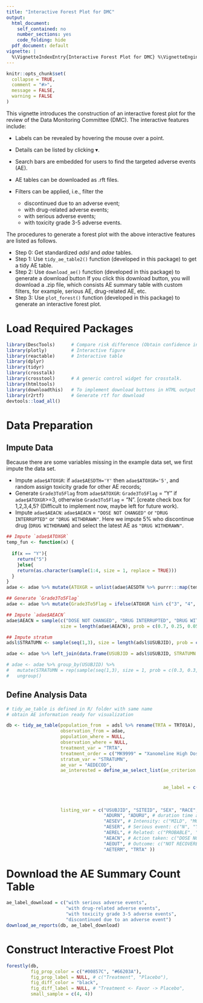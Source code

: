 ```yaml
---
title: "Interactive Forest Plot for DMC"
output:
  html_document:
    self_contained: no
    number_sections: yes
    code_folding: hide
  pdf_document: default
vignette: |
  %\VignetteIndexEntry{Interactive Forest Plot for DMC} %\VignetteEngine{knitr::rmarkdown} %\VignetteEncoding{UTF-8}
---
```


```r
knitr::opts_chunk$set(
  collapse = TRUE,
  comment = "#>",
  message = FALSE, 
  warning = FALSE
)
```

This vignette introduces the construction of an interactive forest plot for the review of the Data Monitoring Committee (DMC).
The interactive features include:

- Labels can be revealed by hovering the mouse over a point.
- Details can be listed by clicking $\blacktriangledown$.
- Search bars are embedded for users to find the targeted adverse events (AE).
- AE tables can be downloaded as .rft files.
- Filters can be applied, i.e., filter the 

  - discontinued due to an adverse event;
  - with drug-related adverse events;
  - with serious adverse events;
  - with toxicity grade 3-5 adverse events.
  
The procedures to generate a forest plot with the above interactive features are listed as follows.

- Step 0: Get standardized _adsl_ and _adae_ tables. 
- Step 1: Use `tidy_ae_table2()` function (developed in this package) to get a tidy AE table.
- Step 2: Use `download_ae()` function (developed in this package) to generate a download button If you click this download button, you will download a .zip file, which consists AE summary table with custom filters, for example, serious AE, drug-related AE, etc.
- Step 3: Use `plot_forest()` function (developed in this package) to generate an interactive forest plot. 

# Load Required Packages 
```r
library(DescTools)      # Compare risk difference (Obtain confidence interval)
library(plotly)         # Interactive figure 
library(reactable)      # Interactive table 
library(dplyr)          
library(tidyr)
library(crosstalk)
library(crosstool)      # A generic control widget for crosstalk.        
library(htmltools)
library(downloadthis)   # To implement download buttons in HTML output from RMarkdown
library(r2rtf)          # Generate rtf for download
devtools::load_all()
```


# Data Preparation

## Impute Data
Because there are some variables missing in the example data set, we first impute the data set. 

- Impute `adae$ATOXGR`: if `adae$AESDTH='Y'` then `adae$ATOXGR='5'`, and random assign toxicity grade for other AE records;
- Generate `Grade3To5Flag` from `adae$ATOXGR`: `Grade3To5Flag` = "Y" if `adae$ATOXGR`>=3, otherwise `Grade3To5Flag` = "N". [create check box for 1,2,3,4,5? (Difficult to implement now, maybe left for future work).
- Impute `adae$AEACN`: `adae$AEACN` = `"DOSE NOT CHANGED"` or `"DRUG INTERRUPTED"` or `"DRUG WITHDRAWN"`. Here we impute 5% who discontinue drug (`DRUG WITHDRAWN`) and select the latest AE as `"DRUG WITHDRAWN"`.

```r
## Impute `adae$ATOXGR`
temp_fun <- function(x) {
    
  if(x == "Y"){
    return("5")
    }else{
    return(as.character(sample(1:4, size = 1, replace = TRUE)))
  }
}
adae <- adae %>% mutate(ATOXGR = unlist(adae$AESDTH %>% purrr:::map(temp_fun)))

## Generate `Grade3To5Flag`
adae <- adae %>% mutate(Grade3To5Flag = ifelse(ATOXGR %in% c("3", "4", "5"), "Y", "N"))

## Impute `adae$AEACN`
adae$AEACN = sample(c("DOSE NOT CHANGED", "DRUG INTERRUPTED", "DRUG WITHDRAWN"), 
                    size = length(adae$AEACN), prob = c(0.7, 0.25, 0.05), replace = TRUE)

## Impute stratum 
adsl$STRATUMN <- sample(seq(1,3), size = length(adsl$USUBJID), prob = c(0.3, 0.3, 0.4), replace = TRUE)

adae <- adae %>% left_join(data.frame(USUBJID = adsl$USUBJID, STRATUMN = adsl$STRATUMN))

# adae <- adae %>% group_by(USUBJID) %>% 
#   mutate(STRATUMN = rep(sample(seq(1,3), size = 1, prob = c(0.3, 0.3, 0.4), replace = TRUE), n()))%>%
#   ungroup()
```



## Define Analysis Data
```r
# tidy_ae_table is defined in R/ folder with same name 
# obtain AE information ready for visualization

db <- tidy_ae_table(population_from  = adsl %>% rename(TRTA = TRT01A),
                    observation_from = adae,
                    population_where = NULL,
                    observation_where = NULL,
                    treatment_var = "TRTA",
                    treatment_order = c("MK9999" = "Xanomeline High Dose", "Placebo" = "Placebo"),
                    stratum_var = "STRATUMN",
                    ae_var = "AEDECOD",
                    ae_interested = define_ae_select_list(ae_criterion = c('AESER == "Y"', 'AEREL != "NONE"',
                                                                           'Grade3To5Flag == "Y"', 
                                                                           'AEACN == "DRUG WITHDRAWN"'),
                                                          ae_label = c("with serious adverse events",
                                                                       "with drug-related adverse events",
                                                                       "with toxicity grade 3-5 adverse events",
                                                                       "discontinued due to an adverse event")),
                    listing_var = c("USUBJID", "SITEID", "SEX", "RACE", "AGE",  # personal information
                                    "ADURN", "ADURU", # duration time and unit
                                    "AESEV", # Intensity: c("MILD", "MODERATE", "SEVERE")
                                    "AESER", # Serious event: c("N", "Y")
                                    "AEREL", # Related: c("PROBABLE", "REMOTE", "POSSIBLE", "NONE")
                                    "AEACN", # Action taken: c("DOSE NOT CHANGED", "DRUG INTERRUPTED", "DRUG WITHDRAWN")
                                    "AEOUT", # Outcome: c("NOT RECOVERED/NOT RESOLVED", "RECOVERED/RESOLVED", "FATAL" )
                                    "AETERM", "TRTA" ))
```

# Download the AE Summary Count Table

```r
ae_label_download = c("with serious adverse events",
                      "with drug-related adverse events",
                      "with toxicity grade 3-5 adverse events",
                      "discontinued due to an adverse event")
download_ae_reports(db, ae_label_download)
```


# Construct Interactive Froest Plot

```r
forestly(db, 
         fig_prop_color = c("#00857C", "#66203A"),
         fig_prop_label = NULL, # c("Treatment", "Placebo"), 
         fig_diff_color = "black", 
         fig_diff_label = NULL, # "Treatment <- Favor -> Placebo",
         small_sample = c(4, 4)) 
```






